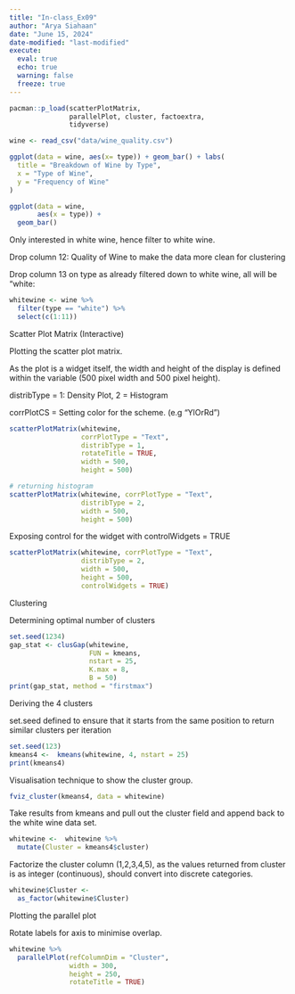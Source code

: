 ```yaml
---
title: "In-class_Ex09"
author: "Arya Siahaan"
date: "June 15, 2024"
date-modified: "last-modified"
execute: 
  eval: true
  echo: true
  warning: false
  freeze: true
---
```


```r
pacman::p_load(scatterPlotMatrix,
               parallelPlot, cluster, factoextra,
               tidyverse)
```

```r
wine <- read_csv("data/wine_quality.csv")
```

```r
ggplot(data = wine, aes(x= type)) + geom_bar() + labs(
  title = "Breakdown of Wine by Type", 
  x = "Type of Wine", 
  y = "Frequency of Wine"
)
```

```r
ggplot(data = wine,
       aes(x = type)) +
  geom_bar()
```

Only interested in white wine, hence filter to white wine.

Drop column 12: Quality of Wine to make the data more clean for clustering

Drop column 13 on type as already filtered down to white wine, all will be "white:

```r
whitewine <- wine %>%
  filter(type == "white") %>%
  select(c(1:11))
```

Scatter Plot Matrix (Interactive)

Plotting the scatter plot matrix.

As the plot is a widget itself, the width and height of the display is defined within the variable (500 pixel width and 500 pixel height).

distribType = 1: Density Plot, 2 = Histogram

corrPlotCS = Setting color for the scheme. (e.g "YlOrRd")

```r
scatterPlotMatrix(whitewine,
                  corrPlotType = "Text",
                  distribType = 1,
                  rotateTitle = TRUE,
                  width = 500,
                  height = 500)
```

```r
# returning histogram
scatterPlotMatrix(whitewine, corrPlotType = "Text", 
                  distribType = 2, 
                  width = 500, 
                  height = 500)
```

Exposing control for the widget with controlWidgets = TRUE

```r
scatterPlotMatrix(whitewine, corrPlotType = "Text", 
                  distribType = 2, 
                  width = 500, 
                  height = 500, 
                  controlWidgets = TRUE)
```

Clustering

Determining optimal number of clusters

```r
set.seed(1234)
gap_stat <- clusGap(whitewine,
                    FUN = kmeans,
                    nstart = 25,
                    K.max = 8,
                    B = 50)
print(gap_stat, method = "firstmax")
```

Deriving the 4 clusters

set.seed defined to ensure that it starts from the same position to return similar clusters per iteration

```r
set.seed(123)
kmeans4 <-  kmeans(whitewine, 4, nstart = 25)
print(kmeans4)
```

Visualisation technique to show the cluster group.

```r
fviz_cluster(kmeans4, data = whitewine)
```

Take results from kmeans and pull out the cluster field and append back to the white wine data set.

```r
whitewine <-  whitewine %>%
  mutate(Cluster = kmeans4$cluster)
```

Factorize the cluster column (1,2,3,4,5), as the values returned from cluster is as integer (continuous), should convert into discrete categories.

```r
whitewine$Cluster <- 
  as_factor(whitewine$Cluster)
```

Plotting the parallel plot

Rotate labels for axis to minimise overlap.

```r
whitewine %>%
  parallelPlot(refColumnDim = "Cluster",
               width = 300,
               height = 250,
               rotateTitle = TRUE)
```

```r

```

```r

```

```r

```

```r

```

```r

```

```r

```

```r

```

```r

```

```r

```

```r

```

```r

```

```r

```

```r

```

```r

```

```r

```

```r

```

```r

```

```r

```
